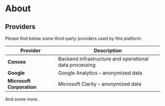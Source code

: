 # <div className="text-center">About</div>

## Providers

Please find below some third-party providers used by this platform:

| Provider                  | Description                                            |
| ------------------------- | ------------------------------------------------------ |
| **Convex**                | Backend infrastructure and operational data processing |
| **Google**                | Google Analytics – anonymized data                     |
| **Microsoft Corporation** | Microsoft Clarity – anonymized data                    |

And some more.
